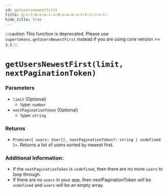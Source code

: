 ```yaml
---
id: getusersnewestfirst
title: g̶e̶t̶U̶s̶e̶r̶s̶N̶e̶w̶e̶s̶t̶F̶i̶r̶s̶t̶
hide_title: true
---
```


:::caution
This function is deprecated. Please use `supertokens.getUsersNewestFirst` instead if you are using core version >= `3.5`
:::

# `getUsersNewestFirst(limit, nextPaginationToken)`

### Parameters
- `limit` (Optional)
  - type: `number`
- `nextPaginationToken` (Optional)
  - type: `string`


### Returns
- `Promise<{ users: User[], nextPaginationToken?: string | undefined }>`. Returns a list of users sorted by newest first.


### Additional Information:
- If the `nextPaginationToken` is `undefined`, then there are no more `users` to loop through.
- If there are no `users` in your app, then nextPaginationToken will be `undefined` and `users` will be an empty array.